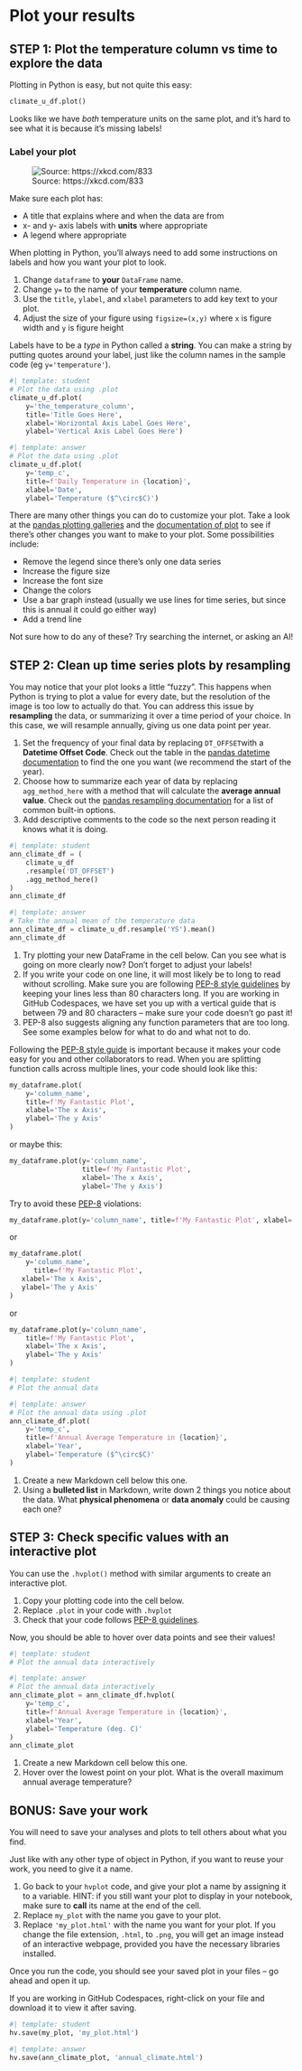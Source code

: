 # Plot your results

## STEP 1: Plot the temperature column vs time to explore the data

Plotting in Python is easy, but not quite this easy:

```python
climate_u_df.plot()
```

Looks like we have *both* temperature units on the same plot, and it's hard to see what it is because it's missing labels!

::: {.callout-tip}
### **Label your plot**

![Source: https://xkcd.com/833](https://imgs.xkcd.com/comics/convincing.png)

Make sure each plot has: 

  * A title that explains where and when the data are from 
  * x- and y- axis labels with **units** where appropriate 
  * A legend where appropriate
:::

When plotting in Python, you'll always need to add some instructions on labels and how you want your plot to look.

::: {.callout-task title="Plot your data"}

1.  Change `dataframe` to **your** `DataFrame` name.
2.  Change `y=` to the name of your **temperature** column name.
3.  Use the `title`, `ylabel`, and `xlabel` parameters to add key text to your plot.
4.  Adjust the size of your figure using `figsize=(x,y)` where `x` is figure width and `y` is figure height

:::

::: {.callout-tip .column-margin}
Labels have to be a *type* in Python called a **string**. You can make a string by putting quotes around your label, just like the column names in the sample code (eg `y='temperature'`).
:::

```python
#| template: student
# Plot the data using .plot
climate_u_df.plot(
    y='the_temperature_column',
    title='Title Goes Here',
    xlabel='Horizontal Axis Label Goes Here',
    ylabel='Vertical Axis Label Goes Here')
```

::: {.content-visible when-format="html"}
```python
#| template: answer
# Plot the data using .plot
climate_u_df.plot(
    y='temp_c',
    title=f'Daily Temperature in {location}',
    xlabel='Date',
    ylabel='Temperature ($^\circ$C)')
```
:::

::: {.callout-extra}

There are many other things you can do to customize your plot. Take a look at the [pandas plotting galleries](https://pandas.pydata.org/docs/user_guide/visualization.html) and the [documentation of plot](https://pandas.pydata.org/docs/reference/api/pandas.DataFrame.plot.html) to see if there's other changes you want to make to your plot. Some possibilities include: 

  * Remove the legend since there's only one data series 
  * Increase the figure size 
  * Increase the font size 
  * Change the colors 
  * Use a bar graph instead (usually we use lines for time series, but since this is annual it could go either way) 
  * Add a trend line

Not sure how to do any of these? Try searching the internet, or asking an AI!
:::

## STEP 2: Clean up time series plots by resampling

You may notice that your plot looks a little "fuzzy". This happens when Python is trying to plot a value for every date, but the resolution of the image is too low to actually do that. You can address this issue by **resampling** the data, or summarizing it over a time period of your choice. In this case, we will resample annually, giving us one data point per year.

::: {.callout-task title="Resample"}

  1. Set the frequency of your final data by replacing `DT_OFFSET`with a **Datetime Offset Code**. Check out the table in the [pandas datetime documentation](https://pandas.pydata.org/pandas-docs/stable/user_guide/timeseries.html#dateoffset-objects) to find the one you want (we recommend the start of the year).
  2. Choose how to summarize each year of data by replacing `agg_method_here` with a method that will calculate the **average annual value**. Check out the [pandas resampling documentation](https://pandas.pydata.org/pandas-docs/stable/user_guide/timeseries.html#basics) for a list of common built-in options.
  3. Add descriptive comments to the code so the next person reading it knows what it is doing.
:::

```python
#| template: student
ann_climate_df = (
    climate_u_df
    .resample('DT_OFFSET')
    .agg_method_here()
)
ann_climate_df
```

::: {.content-visible when-format="html"}
```python
#| template: answer
# Take the annual mean of the temperature data
ann_climate_df = climate_u_df.resample('YS').mean()
ann_climate_df
```
:::

::: {.callout-task title="Plot Annual Data"}

  1. Try plotting your new DataFrame in the cell below. Can you see what is going on more clearly now? Don't forget to adjust your labels!
  2. If you write your code on one line, it will most likely be to long to read without scrolling. Make sure you are following [PEP-8 style guidelines](https://peps.python.org/pep-0008/)  by keeping your lines less than 80 characters long. If you are working in GitHub Codespaces, we have set you up with a vertical guide that is between 79 and 80 characters -- make sure your code doesn't go past it!
  3. PEP-8 also suggests aligning any function parameters that are too long. See some examples below for what to do and what not to do.
  
:::

::: {.callout-info .column-margin title="PEP-8 tips!"}
Following the [PEP-8 style guide](https://peps.python.org/pep-0008/)  is important because it makes your code easy for you and other collaborators to read. When you are splitting function calls across multiple lines, your code should look like this:

```python
my_dataframe.plot(
    y='column_name',
    title=f'My Fantastic Plot',
    xlabel='The x Axis',
    ylabel='The y Axis'
)
```

or maybe this:
```python
my_dataframe.plot(y='column_name',
                  title=f'My Fantastic Plot',
                  xlabel='The x Axis',
                  ylabel='The y Axis')
```
:::

::: {.callout-warning .column-margin}
Try to avoid these [PEP-8](https://peps.python.org/pep-0008/) violations:

```python
my_dataframe.plot(y='column_name', title=f'My Fantastic Plot', xlabel='The x Axis', ylabel='The y Axis')
```

or

```python
my_dataframe.plot(
    y='column_name',
      title=f'My Fantastic Plot',
   xlabel='The x Axis',
   ylabel='The y Axis'
)
```

or

```python
my_dataframe.plot(y='column_name',
    title=f'My Fantastic Plot',
    xlabel='The x Axis',
    ylabel='The y Axis'
)
```
:::

```python
#| template: student
# Plot the annual data
```

::: {.content-visible when-format="html"}
```python
#| template: answer
# Plot the annual data using .plot
ann_climate_df.plot(
    y='temp_c',
    title=f'Annual Average Temperature in {location}',
    xlabel='Year',
    ylabel='Temperature ($^\circ$C)'
)
```
:::

::: {.cell .markdown}
:::: {.callout-respond title="Interpret your plot"}

  1. Create a new Markdown cell below this one.
  2. Using a **bulleted list** in Markdown, write down 2 things you notice about the data. What **physical phenomena** or **data anomaly** could be causing each one?

::::
:::

## STEP 3: Check specific values with an interactive plot

You can use the `.hvplot()` method with similar arguments to create an interactive plot. 

::: {.callout-task title="Interactive Plot"}

  1. Copy your plotting code into the cell below.
  2. Replace `.plot` in your code with `.hvplot`
  3. Check that your code follows [PEP-8 guidelines](https://peps.python.org/pep-0008/).

 Now, you should be able to hover over data points and see their values!
:::

```python
#| template: student
# Plot the annual data interactively
```

::: {.content-visible when-format="html"}
```python
#| template: answer
# Plot the annual data interactively
ann_climate_plot = ann_climate_df.hvplot(
    y='temp_c',
    title=f'Annual Average Temperature in {location}',
    xlabel='Year',
    ylabel='Temperature (deg. C)'
)
ann_climate_plot
```
:::

::: {.cell .markdown}
:::: {.callout-respond title="Explore the data"}

  1. Create a new Markdown cell below this one.
  2. Hover over the lowest point on your plot. What is the overall maximum annual average temperature?

::::
:::


## BONUS: Save your work

You will need to save your analyses and plots to tell others about what you find.

::: {.callout-extra title="Save Your Plot"}

Just like with any other type of object in Python, if you want to reuse your work, you need to give it a name.

  1. Go back to your `hvplot` code, and give your plot a name by assigning it to a variable. HINT: if you still want your plot to display in your notebook, make sure to **call** its name at the end of the cell.
  2. Replace `my_plot` with the name you gave to your plot.
  3. Replace `'my_plot.html'` with the name you want for your plot. If you change the file extension, `.html`, to `.png`, you will get an image instead of an interactive webpage, provided you have the necessary libraries installed.

Once you run the code, you should see your saved plot in your files -- go ahead and open it up.

:::

::: {.callout-warning}
If you are working in GitHub Codespaces, right-click on your file and download it to view it after saving.
:::

```python
#| template: student
hv.save(my_plot, 'my_plot.html')
```

::: {.content-visible when-format="html"}
```python
#| template: answer
hv.save(ann_climate_plot, 'annual_climate.html')
```
:::
